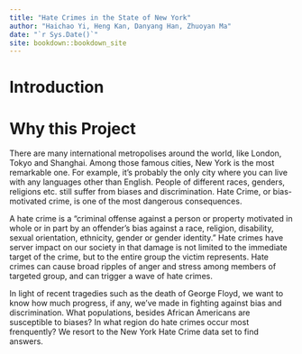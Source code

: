 ```yaml
--- 
title: "Hate Crimes in the State of New York"
author: "Haichao Yi, Heng Kan, Danyang Han, Zhuoyan Ma"
date: "`r Sys.Date()`"
site: bookdown::bookdown_site
---
```


# Introduction
# Why this Project 

There are many international metropolises around the world, like London, Tokyo and Shanghai. Among those famous cities, New York is the most remarkable one. For example, it's probably the only city where you can live with any languages other than English. People of different races, genders, religions etc. still suffer from biases and discrimination. Hate Crime, or bias-motivated crime, is one of the most dangerous consequences. 

A hate crime is a "criminal offense against a person or property motivated in whole or in part by an offender's bias against a race, religion, disability, sexual orientation, ethnicity, gender or gender identity." Hate crimes have server impact on our society in that damage is not limited to the immediate target of the crime, but to the entire group the victim represents. Hate crimes can cause  broad ripples of anger and stress among members of targeted group, and can trigger a wave of hate crimes. 

In light of recent tragedies such as the death of George Floyd, we want to know how much progress, if any, we've made in fighting against bias and discrimination. What populations, besides African Americans are susceptible to biases? In what region do hate crimes occur most frenquently? We resort to the New York Hate Crime data set to find answers. 
